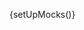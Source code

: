 
{setUpMocks()}

<Meta
  title="Modular Checkout/Sezzle Payment Method"
  Components="justifi-sezzle-payment-method"
  of={JustifiSezzlePaymentMethod}
/>

<Title />

---

Renders a radio input for selecting the Sezzle payment method, if BNPL (Buy Now Pay Later) is enabled for the sub account.

This component is **designed to be used within** the `justifi-modular-checkout` and **does not accept props directly**. Instead, it relies on the shared state passed through the Stencil Store, managed by the `justifi-modular-checkout` component.

**Authorization** and business context are also handled by `justifi-modular-checkout`, which manages authentication tokens and related configuration.

This component exposes **no public methods or properties** and is not intended for standalone use.

# Example Usage

---

<ComponentBox>
  <justifi-modular-checkout
    account-id="acc_123"
    auth-token="123abc"
    checkout-id="cho_123"
  >
    <justifi-sezzle-payment-method />
  </justifi-modular-checkout>
</ComponentBox>

---

<Source dark language="html" code={codeExampleFull} />
